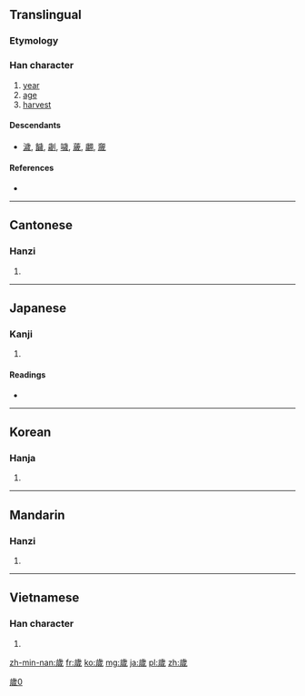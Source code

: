 {{also|歳|岁|亗|嵗}}
==Translingual==

[[Category:CJKV characters simplified differently in Japan and China|歲0]]

===Etymology===
{{Han compound|步|戌|c1=s|c2=p|ls=psc}}

===Han character===
{{Han char|rn=77|rad=止|as=09|sn=13|four=2125<sub>3</sub>|canj=卜一戈竹竹 (YMIHH)|ids=⿱[[止]]⿵[[戌]][[𣥂]]}}

# [[year]]
# [[age]]
# [[harvest]]

====Descendants====
* [[濊]], [[饖]], [[劌]], [[噦]], [[薉]], [[翽]], [[奯]]

====References====
* {{Han ref|kx=0577.020|dkj=16326|dj=0967.170|hdz=21443.200|uh=6B72|ud=27506|bh=B7B3|bd=47027}}

----

==Cantonese==

===Hanzi===
{{yue-hanzi|jyut=[[seoi3]]|y=seui3|sim=岁}}

# {{defn|lang=yue|sort=止09}}

----

==Japanese==

===Kanji===
{{ja-kanji|grade=|rs=止09}}

# {{defn|lang=ja|sort=止09}}

====Readings====
* {{ja-readings|on=[[せい]] (sei), [[さい]] (sai)|kun=[[とし]] (toshi), [[よわい]] (yowai)}}

----

==Korean==

===Hanja===
{{ko-hanja|hangeul=세|eumhun=|rv=se|mr=se|y=sey}}

# {{defn|lang=ko|sort=止09}}

----

==Mandarin==

===Hanzi===
{{cmn-hanzi|sim=岁|pin=[[suì]] ([[sui4]])|wg=sui<sup>4</sup>}}

# {{defn|lang=cmn|sort=止09}}

----

==Vietnamese==

===Han character===
{{vi-hantu|[[tuế]], [[tuổi]]|rs=止09}}

# {{defn|lang=vi|sort=止09}}

[[zh-min-nan:歲]]
[[fr:歲]]
[[ko:歲]]
[[mg:歲]]
[[ja:歲]]
[[pl:歲]]
[[zh:歲]]